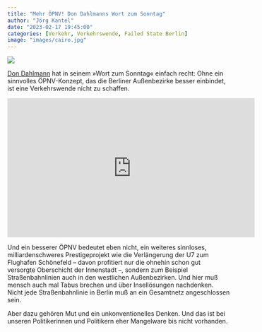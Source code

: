 ```yaml
---
title: "Mehr ÖPNV! Don Dahlmanns Wort zum Sonntag"
author: "Jörg Kantel"
date: "2023-02-17 19:45:00"
categories: [Verkehr, Verkehrswende, Failed State Berlin]
image: "images/cairo.jpg"
---
```


[![](images/cairo-b.jpg)](https://www.askart.com/photos3/2015/HER20150514_89238/LG_71440_1.jpg)

[Don Dahlmann](https://www.dondahlmann.de/2023/02/17/was-die-woche-wirklich-wichtig-war-wie-in-berlin-die-verkehrspolitik-die-wahl-entschieden-hat/) hat in seinem »Wort zum Sonntag« einfach recht: Ohne ein sinnvolles ÖPNV-Konzept, das die Berliner Außenbezirke besser einbindet, ist eine Verkehrswende nicht zu schaffen.

<iframe width="560" height="315" src="https://www.youtube.com/embed/s5431g-QZlk" title="YouTube video player" frameborder="0" allow="accelerometer; autoplay; clipboard-write; encrypted-media; gyroscope; picture-in-picture; web-share" allowfullscreen></iframe>

Und ein besserer ÖPNV bedeutet eben nicht, ein weiteres sinnloses, milliardenschweres Prestigeprojekt wie die Verlängerung der U7 zum Flughafen Schönefeld -- davon profitiert nur die ohnehin schon gut versorgte Oberschicht der Innenstadt --, sondern zum Beispiel Straßenbahnlinien auch in den westlichen Außenbezirken. Und hier muß mensch auch mal Tabus brechen und über Insellösungen nachdenken. Nicht jede Straßenbahnlinie in Berlin muß an ein Gesamtnetz angeschlossen sein.

Aber dazu gehören Mut und ein unkonventionelles Denken. Und das ist bei unseren Politikerinnen und Politikern eher Mangelware bis nicht vorhanden. 